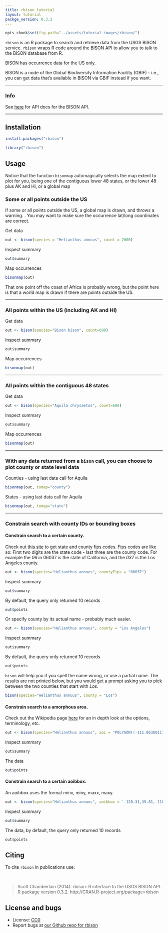 ```yaml
---
title: rbison tutorial
layout: tutorial
packge_version: 0.3.2
---
```


```r
opts_chunk$set(fig.path="../assets/tutorial-images/rbison/")
```

`rbison` is an R package to search and retrieve data from the USGS BISON service. `rbison` wraps R code around the BISON API to allow you to talk to the BISON database from R.

BISON has occurrence data for the US only.

BISON is a node of the Global Biodiversity Information Facility (GBIF) - i.e., you can get data that's available in BISON via GBIF instead if you want.

********************

### Info

See [here](http://bison.usgs.ornl.gov/services.html) for API docs for the BISON API.

********************

<section id="installation">

## Installation

```r
install.packages("rbison")
```

```r
library("rbison")
```

<section id="usage">

## Usage

Notice that the function `bisonmap` automagically selects the map extent to plot for you,
being one of the contiguous lower 48 states, or the lower 48 plus AK and HI, or a global map

### Some or all points outside the US

If some or all points outside the US, a global map is drawn, and throws a warning. . You may want to make sure the occurrence lat/long coordinates are correct.

Get data

```r
out <- bison(species = "Helianthus annuus", count = 2000)
```

Inspect summary

```r
out$summary
```

Map occurrences

```r
bisonmap(out)
```

That one point off the coast of Africa is probably wrong, but the point here is that a world map is drawn if there are points outside the US.

********************

### All points within the US (including AK and HI)

Get data

```r
out <- bison(species="Bison bison", count=600)
```

Inspect summary

```r
out$summary
```

Map occurrences

```r
bisonmap(out)
```

********************

###  All points within the contiguous 48 states

Get data

```r
out <- bison(species="Aquila chrysaetos", count=600)
```

Inspect summary

```r
out$summary
```

Map occurrences

```r
bisonmap(out)
```

********************

###  With any data returned from a `bison` call, you can choose to plot county or state level data

Counties - using last data call for Aquila

```r
bisonmap(out, tomap="county")
```

States - using last data call for Aquila

```r
bisonmap(out, tomap="state")
```

********************

###  Constrain search with county IDs or bounding boxes

#### Constrain search to a certain county.

Check out [this site](http://www.epa.gov/enviro/html/codes/state.html) to get state and county fips codes. Fips codes are like so: First two digits are the state code - last three are the county code. For example the *06* in  06037 is the state of California, and the *037* is the Los Angeles county.

```r
out <- bison(species="Helianthus annuus", countyFips = "06037")
```

Inspect summary

```r
out$summary
```

By default, the query only returned 10 records

```r
out$points
```

Or specify county by its actual name - probably much easier.

```r
out <- bison(species="Helianthus annuus", county = "Los Angeles")
```

Inspect summary

```r
out$summary
```

By default, the query only returned 10 records

```r
out$points
```

`bison` will help you if you spell the name wrong, or use a partial name. The results are not printed below, but you would get a prompt asking you to pick between the two counties that start with *Los*.

```r
bison(species="Helianthus annuus", county = "Los")
```

#### Constrain search to a amorphous area.

Check out the Wikipedia page [here](http://en.wikipedia.org/wiki/Well-known_text) for an in depth look at the options, terminology, etc.

```r
out <- bison(species="Helianthus annuus", aoi = "POLYGON((-111.06360117772908 38.84001566645886,-110.80542246679359 39.37707771107983,-110.20117441992392 39.17722368276862,-110.20666758398464 38.90844075244811,-110.63513438085685 38.67724220095734,-111.06360117772908 38.84001566645886))")
```

Inspect summary

```r
out$summary
```

The data

```r
out$points
```

#### Constrain search to a certain aoibbox.

An aoibbox uses the format minx, miny, maxx, maxy.

```r
out <- bison(species="Helianthus annuus", aoibbox = '-120.31,35.81,-110.57,40.21')
```

Inspect summary

```r
out$summary
```

The data, by default, the query only returned 10 records

```r
out$points
```

<section id="citing">

## Citing

To cite `rbison` in publications use:

<br>

> Scott Chamberlain (2014). rbison: R interface to the USGS BISON API. R package version 0.3.2. http://CRAN.R-project.org/package=rbison

<section id="license_bugs">

## License and bugs

* License: [CC0](http://creativecommons.org/choose/zero/)
* Report bugs at [our Github repo for rbison](https://github.com/ropensci/rbison/issues?state=open)
